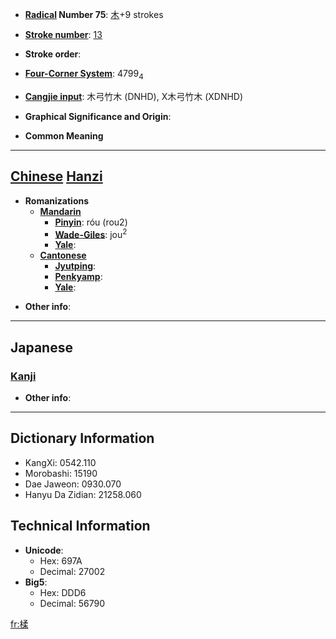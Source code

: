 * '''[[Wiktionary:Chinese radical index| Radical]] Number 75''': [[Wiktionary:Chinese radical index 木|木]]+9 strokes

* '''[[Wiktionary:Chinese total strokes index|Stroke number]]''': [[Wiktionary:Chinese total strokes index 13|13]]

* '''Stroke order''': 

* '''[[Wiktionary:Chinese four corner index|Four-Corner System]]''': 4799<sub>4</sub>

* '''[[Wiktionary:Chinese Cangjie index|Cangjie input]]''': 木弓竹木 (DNHD), X木弓竹木 (XDNHD)

* '''Graphical Significance and Origin''': 

* '''Common Meaning'''

----

== [[Chinese]] [[Hanzi]] ==

* '''Romanizations'''
** '''[[Mandarin]]'''
*** '''[[Pinyin]]''': róu (rou2)
*** '''[[Wade-Giles]]''': jou<sup>2</sup>
*** '''[[Yale]]''': 
** '''[[Cantonese]]'''
*** '''[[Jyutping]]''':
*** '''[[Penkyamp]]''': 
*** '''[[Yale]]''': 

* '''Other info''': 

----

==Japanese==
===[[Kanji]]===
{{kanji|on readings=[[じゅう]] (jū), [[にゅ]] (nyu)|kun readings=}}

* '''Other info''':  

----

== Dictionary Information ==

* KangXi: 0542.110
* Morobashi: 15190
* Dae Jaweon: 0930.070
* Hanyu Da Zidian: 21258.060

== Technical Information ==

* '''Unicode''':
** Hex: 697A
** Decimal: 27002
* '''Big5''':
** Hex: DDD6
** Decimal: 56790

[[fr:楺]]